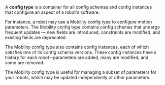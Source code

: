 A **config type** is a container for all config schemas and config instances that configure an aspect of a robot's software.

For instance, a robot may use a Mobility config type to configure motion parameters. The Mobility config type contains config schemas that undergo frequent updates — new fields are introduced, constraints are modified, and existing fields are deprecated.

The Mobility config type also contains config instances, each of which satisfies one of its config schema versions. These config instances have a history for each robot--parameters are added, many are modified, and some are removed.

The Mobility config type is useful for managing a subset of parameters for your robots, which may be updated independently of other parameters.